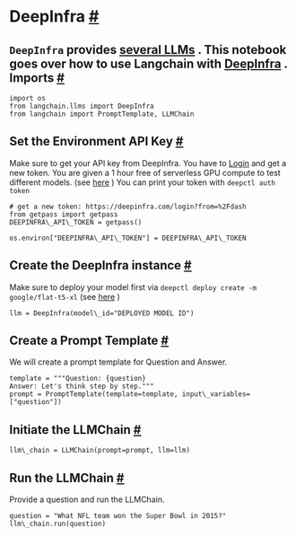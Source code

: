  DeepInfra
 [#](#deepinfra "Permalink to this headline")
=========================================================
`DeepInfra`
 provides
 [several LLMs](https://deepinfra.com/models) 
 .
 This notebook goes over how to use Langchain with
 [DeepInfra](https://deepinfra.com) 
 .
 Imports
 [#](#imports "Permalink to this headline")
-----------------------------------------------------
```
import os
from langchain.llms import DeepInfra
from langchain import PromptTemplate, LLMChain
```
 Set the Environment API Key
 [#](#set-the-environment-api-key "Permalink to this headline")
---------------------------------------------------------------------------------------------
 Make sure to get your API key from DeepInfra. You have to
 [Login](https://deepinfra.com/login?from=%2Fdash) 
 and get a new token.
 You are given a 1 hour free of serverless GPU compute to test different models. (see
 [here](https://github.com/deepinfra/deepctl#deepctl) 
 )
You can print your token with
 `deepctl
 auth
 token`
```
# get a new token: https://deepinfra.com/login?from=%2Fdash
from getpass import getpass
DEEPINFRA\_API\_TOKEN = getpass()
```
```
os.environ["DEEPINFRA\_API\_TOKEN"] = DEEPINFRA\_API\_TOKEN
```
 Create the DeepInfra instance
 [#](#create-the-deepinfra-instance "Permalink to this headline")
-------------------------------------------------------------------------------------------------
 Make sure to deploy your model first via
 `deepctl
 deploy
 create
 -m
 google/flat-t5-xl`
 (see
 [here](https://github.com/deepinfra/deepctl#deepctl) 
 )
```
llm = DeepInfra(model\_id="DEPLOYED MODEL ID")
```
 Create a Prompt Template
 [#](#create-a-prompt-template "Permalink to this headline")
---------------------------------------------------------------------------------------
 We will create a prompt template for Question and Answer.
```
template = """Question: {question}
Answer: Let's think step by step."""
prompt = PromptTemplate(template=template, input\_variables=["question"])
```
 Initiate the LLMChain
 [#](#initiate-the-llmchain "Permalink to this headline")
---------------------------------------------------------------------------------
```
llm\_chain = LLMChain(prompt=prompt, llm=llm)
```
 Run the LLMChain
 [#](#run-the-llmchain "Permalink to this headline")
-----------------------------------------------------------------------
 Provide a question and run the LLMChain.
```
question = "What NFL team won the Super Bowl in 2015?"
llm\_chain.run(question)
```